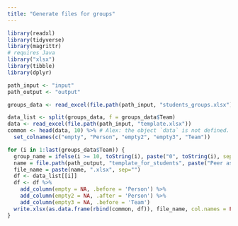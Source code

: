 ```yaml
---
title: "Generate files for groups"
---
```


```r
library(readxl)
library(tidyverse)
library(magrittr)
# requires Java
library("xlsx")
library(tibble)
library(dplyr)
```

```r
path_input <- "input"
path_output <- "output"
```


```r
groups_data <- read_excel(file.path(path_input, "students_groups.xlsx"))
```

```r
data_list <- split(groups_data, f = groups_data$Team) 
data <- read_excel(file.path(path_input, "template.xlsx"))
common <- head(data, 10) %>% # Alex: the object `data` is not defined.
  set_colnames(c("empty", "Person", "empty2", "empty3", "Team"))
```

```r
for (i in 1:last(groups_data$Team)) {
  group_name = ifelse(i >= 10, toString(i), paste("0", toString(i), sep =""))
  name = file.path(path_output, "template_for_students", paste("Peer assessment Team", group_name))
  file_name = paste(name, ".xlsx", sep="")
  df <- data_list[[i]]
  df <- df %>% 
    add_column(empty = NA, .before = 'Person') %>%
    add_column(empty2 = NA, .after = 'Person') %>%
    add_column(empty3 = NA, .before = 'Team') 
  write.xlsx(as.data.frame(rbind(common, df)), file_name, col.names = FALSE, showNA = FALSE, row.names = FALSE)
}
```





